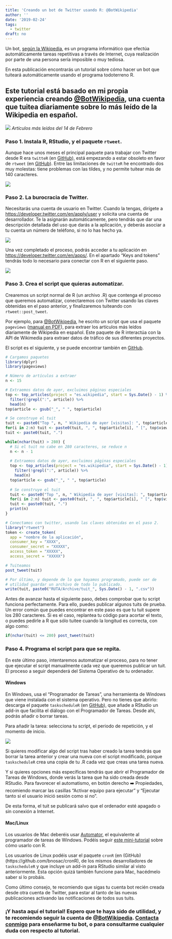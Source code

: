 ```yaml
---
title: 'Creando un bot de Twitter usando R: @BotWikipedia'
author: ''
date: '2019-02-24'
tags:
  - twitter
draft: no
---
```


Un bot, [según la Wikipedia](https://es.wikipedia.org/wiki/Bot), es un programa informático que efectúa automáticamente tareas repetitivas a través de Internet, cuya realización por parte de una persona sería imposible o muy tediosa.

En esta publicación encontrarás un tutorial sobre cómo hacer un bot que tuiteará automáticamente usando el programa todoterreno R.  

## Este tutorial está basado en mi propia experiencia creando [\@BotWikipedia](https://twitter.com/BotWikipedia), una cuenta que tuitea diariamente sobre lo más leído de la Wikipedia en español.   

![](\posts\20190224_botwikipedia\tweet14f.png)
*Artículos más leídos del 14 de Febrero*

### Paso 1. Instala R, RStudio, y el paquete `rtweet`.

Aunque hace unos meses el principal paquete para trabajar con Twitter desde R era `twitteR` (en [GitHub](https://github.com/geoffjentry/twitteR)), está empezando a estar obsoleto en favor de `rtweet` (en [GitHub](https://github.com/mkearney/rtweet)). Entre las limitaciones de `twitteR` he encontrado dos muy molestas: tiene problemas con las tildes, y no permite tuitear más de 140 caracteres.

![](\posts\20190224_botwikipedia\rtweet.png)

### Paso 2. La burocracia de Twitter.

Necesitarás una cuenta de usuario en Twitter. Cuando la tengas, dirígete a [https://developer.twitter.com/en/apply/user](https://developer.twitter.com/en/apply/user) y solicita una cuenta de desarrollador. Te la asignarán automáticamente, pero tendrás que dar una descripción detallada del uso que darás a la aplicación, y deberás asociar a tu cuenta un número de teléfono, si no lo has hecho ya.

![](\posts\20190224_botwikipedia\twitterapp.PNG)

Una vez completado el proceso, podrás acceder a tu aplicación en [https://developer.twitter.com/en/apps/](https://developer.twitter.com/en/apps/). En el apartado "Keys and tokens" tendrás todo lo necesario para conectar con R en el siguiente paso.

![](\posts\20190224_botwikipedia\tokens.PNG)

### Paso 3. Crea el script que quieras automatizar.

Crearemos un script normal de R (un archivo .R) que contenga el proceso que queremos automatizar, conectaremos con Twitter usando las claves obtenidas en el paso anterior, y finalizaremos tuiteando con `rtweet::post_tweet`.

Por ejemplo, para [\@BotWikipedia](https://twitter.com/BotWikipedia), he escrito un script que usa el paquete `pageviews` ([manual en PDF](https://cran.r-project.org/web/packages/pageviews/pageviews.pdf)), para extraer los artículos más leídos diariamente de Wikipedia en español. Este paquete de R interactúa con la API de Wikimedia para extraer datos de tráfico de sus diferentes proyectos.

El script es el siguiente, y se puede encontrar también en [GitHub](https://github.com/danielredondo/BotWikipedia_with_R/blob/master/botwikipedia_github.R).

```r

# Cargamos paquetes
library(dplyr)
library(pageviews)

# Número de artículos a extraer
n <- 15

# Extraemos datos de ayer, excluimos páginas especiales
top <- top_articles(project = "es.wikipedia", start = Sys.Date() - 1) %>%
  filter(!grepl(":", article)) %>%
  head(n)
top$article <- gsub("_", " ", top$article)

# Se construye el tuit
tuit <- paste0("Top ", n, " Wikipedia de ayer [visitas]: ", top$article[1], " [", top$views[1], "]")
for(i in 2:n) tuit <- paste0(tuit, ", ", top$article[i], " [", top$views[i], "]")
tuit <- paste0(tuit, ".")

while(nchar(tuit) > 280) {
  # Si el tuit no cabe en 280 caracteres, se reduce n
  n <- n - 1
  
  # Extraemos datos de ayer, excluimos páginas especiales
  top <- top_articles(project = "es.wikipedia", start = Sys.Date() - 1) %>%
    filter(!grepl(":", article)) %>%
    head(n)
  top$article <- gsub("_", " ", top$article)
  
  # Se construye el tuit
  tuit <- paste0("Top ", n, " Wikipedia de ayer [visitas]: ", top$article[1], " [", top$views[1], "]")
  for(i in 2:n) tuit <- paste0(tuit, ", ", top$article[i], " [", top$views[i], "]")
  tuit <- paste0(tuit, ".")
  print(n)
}

# Conectamos con twitter, usando las claves obtenidas en el paso 2.
library("rtweet")
token <- create_token(
  app = "nombre de la aplicación",
  consumer_key = "XXXX",
  consumer_secret = "XXXXX",
  access_token = "XXXXX",
  access_secret = "XXXXX")

# Tuiteamos
post_tweet(tuit)

# Por último, y depende de lo que hayamos programado, puede ser de
# utilidad guardar un archivo de todo lo publicado.
write(tuit, paste0("RUTA/Archive/tuit_", Sys.Date() - 1, ".csv"))
```

Antes de avanzar hasta el siguiente paso, debes comprobar que tu script funciona perfectamente. Para ello, puedes publicar algunos tuits de prueba. Un error común que puedes encontrar en este paso es que tu tuit supere los 280 caracteres. Si es el caso, replantea tu código para acortar el texto, o puedes pedirle a R que sólo tuitee cuando la longitud es correcta, con algo como:

```r
if(nchar(tuit) <= 280) post_tweet(tuit)
```

### Paso 4. Programa el script para que se repita.

En este último paso, intentaremos automatizar el proceso, para no tener que ejecutar el script manualmente cada vez que queremos publicar un tuit. El proceso a seguir dependerá del Sistema Operativo de tu ordenador.

#### **Windows**

En Windows, usa el "Programador de Tareas", una herramienta de Windows que viene instalada con el sistema operativo. Pero no tienes que abrirlo: descarga el paquete `taskscheduleR` (en [GitHub](https://github.com/bnosac/taskscheduleR)), que añade a RStudio un add-in que facilita el diálogo con el Programador de Tareas. Desde ahí, podrás añadir o borrar tareas.

Para añadir la tarea: selecciona tu script, el periodo de repetición, y el momento de inicio.

![](https://raw.githubusercontent.com/bnosac/taskscheduleR/master/vignettes/taskscheduleR-rstudioaddin.png)

Si quieres modificar algo del script tras haber creado la tarea tendrás que borrar la tarea anterior y crear una nueva con el script modificado, porque `taskscheduleR` crea una copia de tu .R cada vez que creas una tarea nueva.

Y si quieres opciones más específicas tendrás que abrir el Programador de Tareas de Windows, donde verás la tarea que ha sido creada desde RStudio. Para favorecer el automatismo, en botón derecho ➡️ Propiedades, recomiendo marcar las casillas "Activar equipo para ejecutar" y "Ejecutar tanto si el usuario inició sesión como si no".

De esta forma, el tuit se publicará salvo que el ordenador esté apagado o sin conexión a Internet.

#### **Mac/Linux**

Los usuarios de Mac deberéis usar [Automator](https://support.apple.com/en-gb/guide/automator/welcome/mac), el equivalente al programador de tareas de Windows. Podéis seguir [este mini-tutorial](https://www.r-bloggers.com/how-to-source-an-r-script-automatically-on-a-mac-using-automator-and-ical/) sobre cómo usarlo con R.

Los usuarios de Linux podéis usar el paquete `cronR` (en (GitHub)(https://github.com/bnosac/cronR), de los mismos desarrolladores de `taskscheduleR` y que incluye un add-in para RStudio similar al visto anteriormente. Esta opción quizá también funcione para Mac, hacédmelo saber si lo probáis.

Como último consejo, te recomiendo que sigas tu cuenta bot recién creada desde otra cuenta de Twitter, para estar al tanto de las nuevas publicaciones activando las notificaciones de todos sus tuits.
 
### ¡Y hasta aquí el tutorial! Espero que te haya sido de utilidad, y te recomiendo seguir la cuenta de [\@BotWikipedia](https://twitter.com/BotWikipedia). [Contacta conmigo](/about/) para enseñarme tu bot, o para consultarme cualquier duda con respecto al tutorial.


